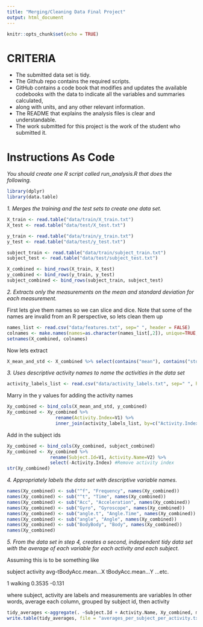 ```yaml
---
title: "Merging/Cleaning Data Final Project"
output: html_document
---
```


```r
knitr::opts_chunk$set(echo = TRUE)
```

# CRITERIA
- The submitted data set is tidy.
- The Github repo contains the required scripts.
- GitHub contains a code book that modifies and updates the available 
 codebooks with the data to indicate all the variables and summaries calculated, 
- along with units, and any other relevant information.
- The README that explains the analysis files is clear and understandable.
- The work submitted for this project is the work of the student who submitted it.


# Instructions As Code
*You should create one R script called run_analysis.R that does the following.*

```r
library(dplyr)
library(data.table)
```

*1. Merges the training and the test sets to create one data set.*

```r
X_train <- read.table("data/train/X_train.txt")
X_test <- read.table("data/test/X_test.txt")

y_train <- read.table("data/train/y_train.txt")
y_test <- read.table("data/test/y_test.txt")

subject_train <- read.table("data/train/subject_train.txt")
subject_test <- read.table("data/test/subject_test.txt")

X_combined <- bind_rows(X_train, X_test)
y_combined <- bind_rows(y_train, y_test)
subject_combined <- bind_rows(subject_train, subject_test)
```

*2. Extracts only the measurements on the mean and standard deviation for each measurement.*

First lets give them names so we can slice and dice.
Note that some of the names are invalid from an R perspective, so lets clean them up
```r
names_list <- read.csv("data/features.txt", sep=" ", header = FALSE)
colnames <- make.names(names=as.character(names_list[,2]), unique=TRUE, allow_ = TRUE)
setnames(X_combined, colnames)
```

Now lets extract
```r
X_mean_and_std <- X_combined %>% select(contains("mean"), contains("std"))
```

*3. Uses descriptive activity names to name the activities in the data set*
```r
activity_labels_list <- read.csv("data/activity_labels.txt", sep=" ", header = FALSE)
```

Marry in the y values for adding the activity names
```r
Xy_combined <- bind_cols(X_mean_and_std, y_combined)
Xy_combined <- Xy_combined %>% 
                  rename(Activity.Index=V1) %>% 
                  inner_join(activity_labels_list, by=c("Activity.Index" = "V1"))
```

Add in the subject ids
```r
Xy_combined <- bind_cols(Xy_combined, subject_combined)
Xy_combined <- Xy_combined %>% 
                rename(Subject.Id=V1, Activity.Name=V2) %>%
                select(-Activity.Index) #Remove activity index
str(Xy_combined)
```

*4. Appropriately labels the data set with descriptive variable names.*

```r
names(Xy_combined) <- sub("^f", "Frequency", names(Xy_combined))
names(Xy_combined) <- sub("^t", "Time", names(Xy_combined))
names(Xy_combined) <- sub("Acc", "Acceleration", names(Xy_combined))
names(Xy_combined) <- sub("Gyro", "Gyroscope", names(Xy_combined))
names(Xy_combined) <- sub("angle.t", "Angle.Time", names(Xy_combined))
names(Xy_combined) <- sub("angle", "Angle", names(Xy_combined))
names(Xy_combined) <- sub("BodyBody", "Body", names(Xy_combined))
names(Xy_combined)
```

*5. From the data set in step 4, creates a second, independent tidy data set with the 
   average of each variable for each activity and each subject.*
   
Assuming this is to be something like

subject activity  avg-tBodyAcc.mean...X tBodyAcc.mean...Y ...etc.

1       walking   0.3535  -0.131

where subject, activity are labels and measurements are variables
In other words, average each column, grouped by subject id, then activity

```r
tidy_averages <-aggregate(. ~Subject.Id + Activity.Name, Xy_combined, mean)
write.table(tidy_averages, file = "averages_per_subject_per_activity.txt")
```